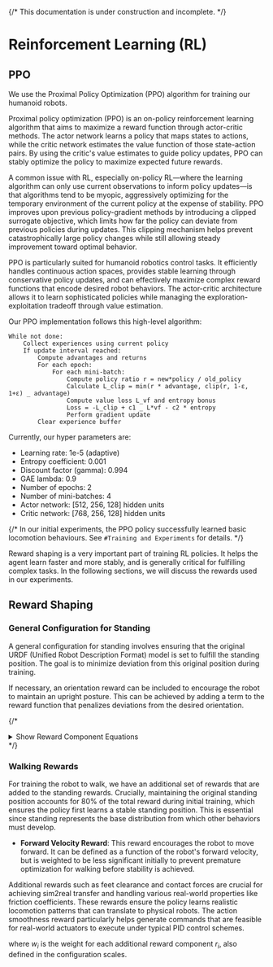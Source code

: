 
{/* 
<Callout type="warning" emoji="⚠️">
This documentation is under construction and incomplete.
</Callout>
*/}

# Reinforcement Learning (RL)
## PPO

We use the Proximal Policy Optimization (PPO) algorithm for training our humanoid robots.

Proximal policy optimization (PPO) is an on-policy reinforcement learning algorithm that aims to maximize a reward function through actor-critic methods. The actor network learns a policy that maps states to actions, while the critic network estimates the value function of those state-action pairs. By using the critic's value estimates to guide policy updates, PPO can stably optimize the policy to maximize expected future rewards.

A common issue with RL, especially on-policy RL—where the learning algorithm can only use current observations to inform policy updates—is that algorithms tend to be myopic, aggressively optimizing for the temporary environment of the current policy at the expense of stability. PPO improves upon previous policy-gradient methods by introducing a clipped surrogate objective, which limits how far the policy can deviate from previous policies during updates. This clipping mechanism helps prevent catastrophically large policy changes while still allowing steady improvement toward optimal behavior.

PPO is particularly suited for humanoid robotics control tasks. It efficiently handles continuous action spaces, provides stable learning through conservative policy updates, and can effectively maximize complex reward functions that encode desired robot behaviors. The actor-critic architecture allows it to learn sophisticated policies while managing the exploration-exploitation tradeoff through value estimation.

Our PPO implementation follows this high-level algorithm:

```
While not done:
    Collect experiences using current policy
    If update interval reached:
        Compute advantages and returns
        For each epoch:
            For each mini-batch:
                Compute policy ratio r = new*policy / old_policy
                Calculate L_clip = min(r * advantage, clip(r, 1-ε, 1+ε) _ advantage)
                Compute value loss L_vf and entropy bonus
                Loss = -L_clip + c1 _ L*vf - c2 * entropy
                Perform gradient update
        Clear experience buffer
```
Currently, our hyper parameters are:

- Learning rate: 1e-5 (adaptive)
- Entropy coefficient: 0.001
- Discount factor (gamma): 0.994  
- GAE lambda: 0.9
- Number of epochs: 2
- Number of mini-batches: 4
- Actor network: [512, 256, 128] hidden units
- Critic network: [768, 256, 128] hidden units

{/* 
In our initial experiments, the PPO policy successfully learned basic locomotion behaviours. See `#Training and Experiments` for details.
*/}

Reward shaping is a very important part of training RL policies. It helps the agent learn faster and more stably, and is generally critical for fulfilling complex tasks. In the following sections, we will discuss the rewards used in our experiments.

## Reward Shaping

### General Configuration for Standing

A general configuration for standing involves ensuring that the original URDF (Unified Robot Description Format) model is set to fulfill the standing position. The goal is to minimize deviation from this original position during training. 

If necessary, an orientation reward can be included to encourage the robot to maintain an upright posture. This can be achieved by adding a term to the reward function that penalizes deviations from the desired orientation.

{/* 
<details>
  <summary>Show Reward Component Equations</summary>

todo

</details>
*/}

### Walking Rewards

For training the robot to walk, we have an additional set of rewards that are added to the standing rewards. Crucially, maintaining the original standing position accounts for 80% of the total reward during initial training, which ensures the policy first learns a stable standing position. This is essential since standing represents the base distribution from which other behaviors must develop.

- **Forward Velocity Reward**: This reward encourages the robot to move forward. It can be defined as a function of the robot's forward velocity, but is weighted to be less significant initially to prevent premature optimization for walking before stability is achieved.

Additional rewards such as feet clearance and contact forces are crucial for achieving sim2real transfer and handling various real-world properties like friction coefficients. These rewards ensure the policy learns realistic locomotion patterns that can translate to physical robots. The action smoothness reward particularly helps generate commands that are feasible for real-world actuators to execute under typical PID control schemes.

where $w_i$ is the weight for each additional reward component $r_i$, also defined in the configuration scales.
